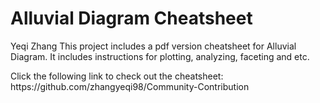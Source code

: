 # Alluvial Diagram Cheatsheet

Yeqi Zhang
This project includes a pdf version cheatsheet for Alluvial Diagram. It includes instructions for plotting, analyzing, faceting and etc.

Click the following link to check out the cheatsheet:
https://github.com/zhangyeqi98/Community-Contribution
